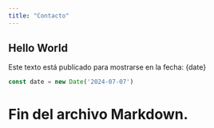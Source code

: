 ```yaml
---
title: "Contacto"
---
```



## Hello World

Este texto está publicado para mostrarse en la fecha: {date}

```js
const date = new Date('2024-07-07')
```

<h1><strong>Fin del archivo Markdown.</strong></h1>